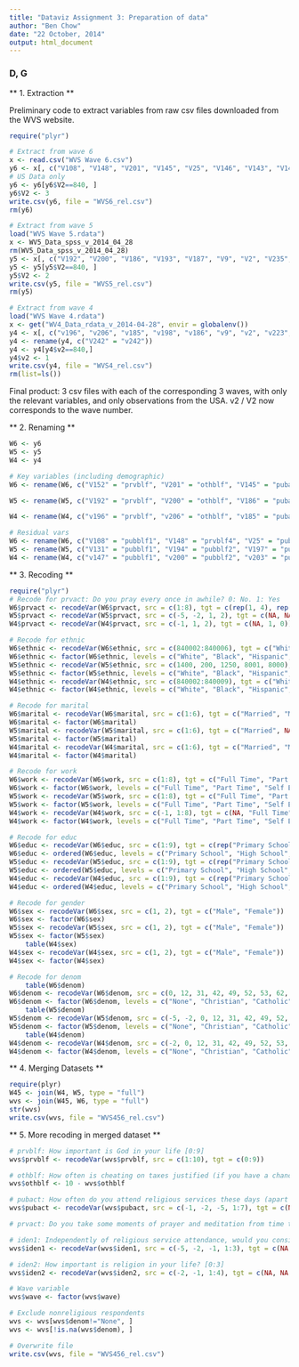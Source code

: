 ```yaml
---
title: "Dataviz Assignment 3: Preparation of data"
author: "Ben Chow"
date: "22 October, 2014"
output: html_document
---
```


### **D, G** ###

** 1. Extraction **

Preliminary code to extract variables from raw csv files downloaded from the WVS website.

```r
require("plyr")

# Extract from wave 6
x <- read.csv("WVS Wave 6.csv")
y6 <- x[, c("V108", "V148", "V201", "V145", "V25", "V146", "V143", "V147", "V9", "V152", "V2", "V240", "V242", "V248", "V229", "V254", "V144", "V57")]
# US Data only
y6 <- y6[y6$V2==840, ]
y6$V2 <- 3
write.csv(y6, file = "WVS6_rel.csv")
rm(y6)

# Extract from wave 5
load("WVS Wave 5.rdata")
x <- WV5_Data_spss_v_2014_04_28
rm(WV5_Data_spss_v_2014_04_28)
y5 <- x[, c("V192", "V200", "V186", "V193", "V187", "V9", "V2", "V235", "V237", "V238", "V241", "V256", "V185", "V55", "V131", "V194", "V197", "V196", "V58", "V24", "V184")]
y5 <- y5[y5$V2==840, ]
y5$V2 <- 2
write.csv(y5, file = "WVS5_rel.csv")
rm(y5)

# Extract from wave 4
load("WVS Wave 4.rdata")
x <- get("WV4_Data_rdata_v_2014-04-28", envir = globalenv())
y4 <- x[, c("v196", "v206", "v185", "v198", "v186", "v9", "v2", "v223", "v225", "v226", "v229", "V242", "v184", "v106", "v147", "v200", "v203", "v202", "v193", "v195", "v191", "v111", "v40", "v182")]
y4 <- rename(y4, c("V242" = "v242"))
y4 <- y4[y4$v2==840,]
y4$v2 <- 1
write.csv(y4, file = "WVS4_rel.csv")
rm(list=ls())
```

Final product: 3 csv files with each of the corresponding 3 waves, with only the relevant variables, and only observations from the USA. v2 / V2 now corresponds to the wave number.

** 2. Renaming **

```r
W6 <- y6
W5 <- y5
W4 <- y4

# Key variables (including demographic)
W6 <- rename(W6, c("V152" = "prvblf", "V201" = "othblf", "V145" = "pubact", "V146" = "prvact", "V147" = "iden1", "V9" = "iden2", "V2" = "wave", "V240" = "sex", "V242" = "age", "V248" = "educ", "V229" = "work", "V254" = "ethnic", "V144" = "denom", "V57" = "marital"))

W5 <- rename(W5, c("V192" = "prvblf", "V200" = "othblf", "V186" = "pubact", "V193" = "prvact", "V187" = "iden1", "V9" = "iden2", "V2" = "wave", "V235" = "sex", "V237" = "age", "V238" = "educ", "V241" = "work", "V256" = "ethnic", "V185" = "denom", "V55" = "marital"))

W4 <- rename(W4, c("v196" = "prvblf", "v206" = "othblf", "v185" = "pubact", "v198" = "prvact", "v186" = "iden1", "v9" = "iden2", "v2" = "wave", "v223" = "sex", "v225" = "age", "v226" = "educ", "v229" = "work", "v242" = "ethnic", "v184" = "denom", "v106" = "marital"))

# Residual vars
W6 <- rename(W6, c("V108" = "pubblf1", "V148" = "prvblf4", "V25" = "pubact3", "V143" = "prvact2"))
W5 <- rename(W5, c("V131" = "pubblf1", "V194" = "pubblf2", "V197" = "pubblf3", "V196" = "pubblf4", "V58" = "othblf2", "V24" = "pubact3", "V184" = "prvact2"))
W4 <- rename(W4, c("v147" = "pubblf1", "v200" = "pubblf2", "v203" = "pubblf3", "v202" = "pubblf4", "v193" = "prvblf2", "v195" = "prvblf3", "v191" = "prvblf4", "v111" = "othblf2", "v40" = "pubact2", "v182" = "prvact2"))
```

** 3. Recoding **
```r
require("plyr")
# Recode for prvact: Do you pray every once in awhile? 0: No. 1: Yes
W6$prvact <- recodeVar(W6$prvact, src = c(1:8), tgt = c(rep(1, 4), rep(0, 4)))
W5$prvact <- recodeVar(W5$prvact, src = c(-5, -2, 1, 2), tgt = c(NA, NA, 1, 0))
W4$prvact <- recodeVar(W4$prvact, src = c(-1, 1, 2), tgt = c(NA, 1, 0))

# Recode for ethnic
W6$ethnic <- recodeVar(W6$ethnic, src = c(840002:840006), tgt = c("White", "Black", "Other", "Hispanic", "Other"))
W6$ethnic <- factor(W6$ethnic, levels = c("White", "Black", "Hispanic", "Other"))
W5$ethnic <- recodeVar(W5$ethnic, src = c(1400, 200, 1250, 8001, 8000), tgt = c("White", "Black", "Hispanic", "Other", "Other"))
W5$ethnic <- factor(W5$ethnic, levels = c("White", "Black", "Hispanic", "Other"))
W4$ethnic <- recodeVar(W4$ethnic, src = c(840002:840009), tgt = c("White", "Black", "Other", "Hispanic", NA, rep("Other", 3)))
W4$ethnic <- factor(W4$ethnic, levels = c("White", "Black", "Hispanic", "Other"))

# Recode for marital
W6$marital <- recodeVar(W6$marital, src = c(1:6), tgt = c("Married", "Married", "Separated", "Separated", "Widowed", "Single"))
W6$marital <- factor(W6$marital)
W5$marital <- recodeVar(W5$marital, src = c(1:6), tgt = c("Married", NA, "Separated", "Separated", "Widowed", "Single"))
W5$marital <- factor(W5$marital)
W4$marital <- recodeVar(W4$marital, src = c(1:6), tgt = c("Married", "Married", "Separated", "Separated", "Widowed", "Single"))
W4$marital <- factor(W4$marital)

# Recode for work
W6$work <- recodeVar(W6$work, src = c(1:8), tgt = c("Full Time", "Part Time", "Self Employed", "Unemployed", "Housewife", "Other", "Unemployed", "Other"))
W6$work <- factor(W6$work, levels = c("Full Time", "Part Time", "Self Employed", "Housewife", "Unemployed", "Other"))
W5$work <- recodeVar(W5$work, src = c(1:8), tgt = c("Full Time", "Part Time", "Self Employed", "Unemployed", "Housewife", "Other", "Unemployed", "Other"))
W5$work <- factor(W5$work, levels = c("Full Time", "Part Time", "Self Employed", "Housewife", "Unemployed", "Other"))
W4$work <- recodeVar(W4$work, src = c(-1, 1:8), tgt = c(NA, "Full Time", "Part Time", "Self Employed", "Unemployed", "Housewife", "Other", "Unemployed", "Other"))
W4$work <- factor(W4$work, levels = c("Full Time", "Part Time", "Self Employed", "Housewife", "Unemployed", "Other"))

# Recode for educ
W6$educ <- recodeVar(W6$educ, src = c(1:9), tgt = c(rep("Primary School", 3), rep("High School", 4), "Some College", "Degree"))
W6$educ <- ordered(W6$educ, levels = c("Primary School", "High School", "Some College", "Degree"))
W5$educ <- recodeVar(W5$educ, src = c(1:9), tgt = c(rep("Primary School", 3), rep("High School", 4), "Some College", "Degree"))
W5$educ <- ordered(W5$educ, levels = c("Primary School", "High School", "Some College", "Degree"))
W4$educ <- recodeVar(W4$educ, src = c(1:9), tgt = c(rep("Primary School", 3), rep("High School", 4), "Some College", "Degree"))
W4$educ <- ordered(W4$educ, levels = c("Primary School", "High School", "Some College", "Degree"))

# Recode for gender
W6$sex <- recodeVar(W6$sex, src = c(1, 2), tgt = c("Male", "Female"))
W6$sex <- factor(W6$sex)
W5$sex <- recodeVar(W5$sex, src = c(1, 2), tgt = c("Male", "Female"))
W5$sex <- factor(W5$sex)
    table(W4$sex)
W4$sex <- recodeVar(W4$sex, src = c(1, 2), tgt = c("Male", "Female"))
W4$sex <- factor(W4$sex)

# Recode for denom
    table(W6$denom)
W6$denom <- recodeVar(W6$denom, src = c(0, 12, 31, 42, 49, 52, 53, 62, 64), tgt = c("None", "Other", "Other", "Judaism", "Other", "Christian", "Other", "Christian", "Catholic"))
W6$denom <- factor(W6$denom, levels = c("None", "Christian", "Catholic", "Judaism", "Other"))
    table(W5$denom)
W5$denom <- recodeVar(W5$denom, src = c(-5, -2, 0, 12, 31, 42, 49, 52, 53, 62, 64), tgt = c(NA, NA, "None", "Other", "Other", "Judaism", "Other", "Christian", "Other", "Christian", "Catholic"))
W5$denom <- factor(W5$denom, levels = c("None", "Christian", "Catholic", "Judaism", "Other"))
    table(W4$denom)
W4$denom <- recodeVar(W4$denom, src = c(-2, 0, 12, 31, 42, 49, 52, 53, 62, 64), tgt = c(NA, "None", "Other", "Other", "Judaism", "Other", "Christian", "Other", "Christian", "Catholic"))
W4$denom <- factor(W4$denom, levels = c("None", "Christian", "Catholic", "Judaism", "Other"))
```

** 4. Merging Datasets **

```r
require(plyr)
W45 <- join(W4, W5, type = "full")
wvs <- join(W45, W6, type = "full")
str(wvs)
write.csv(wvs, file = "WVS456_rel.csv")
```

** 5. More recoding in merged dataset **

```r
# prvblf: How important is God in your life [0:9]
wvs$prvblf <- recodeVar(wvs$prvblf, src = c(1:10), tgt = c(0:9))

# othblf: How often is cheating on taxes justified (if you have a chance)? [0:9]
wvs$othblf <- 10 - wvs$othblf

# pubact: How often do you attend religious services these days (apart from weddings and funerals)? [0:6]
wvs$pubact <- recodeVar(wvs$pubact, src = c(-1, -2, -5, 1:7), tgt = c(NA, NA, NA, 6:0))

# prvact: Do you take some moments of prayer and meditation from time to time? [0:1]

# iden1: Independently of religious service attendance, would you consider yourself religious? [0:2]
wvs$iden1 <- recodeVar(wvs$iden1, src = c(-5, -2, -1, 1:3), tgt = c(NA, NA, NA, 2:0))

# iden2: How important is religion in your life? [0:3]
wvs$iden2 <- recodeVar(wvs$iden2, src = c(-2, -1, 1:4), tgt = c(NA, NA, 3:0))

# Wave variable
wvs$wave <- factor(wvs$wave)

# Exclude nonreligious respondents
wvs <- wvs[wvs$denom!="None", ]
wvs <- wvs[!is.na(wvs$denom), ]

# Overwrite file
write.csv(wvs, file = "WVS456_rel.csv")
```



